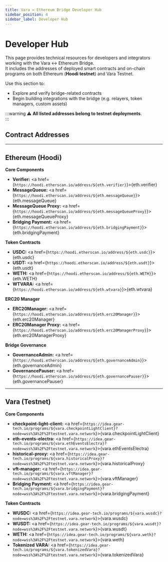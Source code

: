 ```yaml
---
title: Vara ↔ Ethereum Bridge Developer Hub
sidebar_position: 4
sidebar_label: Developer Hub
---
```



# Developer Hub

This page provides technical resources for developers and integrators working with the Vara ↔ Ethereum Bridge.  
It includes the addresses of deployed smart contracts and on-chain programs on both Ethereum (**Hoodi testnet**) and Vara Testnet.

Use this section to:

- Explore and verify bridge-related contracts
- Begin building integrations with the bridge (e.g. relayers, token managers, custom assets)

:::warning ⚠️ **All listed addresses belong to testnet deployments**.  
:::

## Contract Addresses

---

## Ethereum (Hoodi)

**Core Components**

- **Verifier:** <a href={`https://hoodi.etherscan.io/address/${eth.verifier}`}>{eth.verifier}</a>
- **MessageQueue:** <a href={`https://hoodi.etherscan.io/address/${eth.messageQueue}`}>{eth.messageQueue}</a>
- **MessageQueue Proxy:** <a href={`https://hoodi.etherscan.io/address/${eth.messageQueueProxy}`}>{eth.messageQueueProxy}</a>
- **Bridging Payment:** <a href={`https://hoodi.etherscan.io/address/${eth.bridgingPayment}`}>{eth.bridgingPayment}</a>

**Token Contracts**

- **USDC:** <a href={`https://hoodi.etherscan.io/address/${eth.usdc}`}>{eth.usdc}</a>
- **USDT:** <a href={`https://hoodi.etherscan.io/address/${eth.usdt}`}>{eth.usdt}</a>
- **WETH:** <a href={`https://hoodi.etherscan.io/address/${eth.WETH}`}>{eth.WETH}</a>
- **WTVARA:** <a href={`https://hoodi.etherscan.io/address/${eth.wtvara}`}>{eth.wtvara}</a>

**ERC20 Manager**

- **ERC20Manager:** <a href={`https://hoodi.etherscan.io/address/${eth.erc20Manager}`}>{eth.erc20Manager}</a>
- **ERC20Manager Proxy:** <a href={`https://hoodi.etherscan.io/address/${eth.erc20ManagerProxy}`}>{eth.erc20ManagerProxy}</a>

**Bridge Governance**

- **GovernanceAdmin:** <a href={`https://hoodi.etherscan.io/address/${eth.governanceAdmin}`}>{eth.governanceAdmin}</a>
- **GovernancePauser:** <a href={`https://hoodi.etherscan.io/address/${eth.governancePauser}`}>{eth.governancePauser}</a>

---

## Vara (Testnet)

**Core Components**

- **checkpoint-light-client:** <a href={`https://idea.gear-tech.io/programs/${vara.checkpointLightClient}?node=wss%3A%2F%2Ftestnet.vara.network`}>{vara.checkpointLightClient}</a>
- **eth-events-electra:** <a href={`https://idea.gear-tech.io/programs/${vara.ethEventsElectra}?node=wss%3A%2F%2Ftestnet.vara.network`}>{vara.ethEventsElectra}</a>
- **historical-proxy:** <a href={`https://idea.gear-tech.io/programs/${vara.historicalProxy}?node=wss%3A%2F%2Ftestnet.vara.network`}>{vara.historicalProxy}</a>
- **vft-manager:** <a href={`https://idea.gear-tech.io/programs/${vara.vftManager}?node=wss%3A%2F%2Ftestnet.vara.network`}>{vara.vftManager}</a>
- **Bridging Payment:** <a href={`https://idea.gear-tech.io/programs/${vara.bridgingPayment}?node=wss%3A%2F%2Ftestnet.vara.network`}>{vara.bridgingPayment}</a>

**Token Contracts**

- **WUSDC:** <a href={`https://idea.gear-tech.io/programs/${vara.wusdc}?node=wss%3A%2F%2Ftestnet.vara.network`}>{vara.wusdc}</a>
- **WUSDT:** <a href={`https://idea.gear-tech.io/programs/${vara.wusdt}?node=wss%3A%2F%2Ftestnet.vara.network`}>{vara.wusdt}</a>
- **WETH:** <a href={`https://idea.gear-tech.io/programs/${vara.weth}?node=wss%3A%2F%2Ftestnet.vara.network`}>{vara.weth}</a>
- **Tokenized VARA:** <a href={`https://idea.gear-tech.io/programs/${vara.tokenizedVara}?node=wss%3A%2F%2Ftestnet.vara.network`}>{vara.tokenizedVara}</a>
